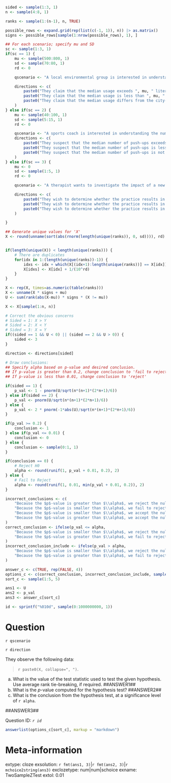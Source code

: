 ```r

sided <- sample(1:3, 1)
n <- sample(4:8, 1)

ranks <- sample(1:(n-1), n, TRUE)

possible_rows <- expand.grid(rep(list(c(-1, 1)), n)) |> as.matrix()
signs <- possible_rows[sample(1:nrow(possible_rows), 1), ]

## For each scenario; specify mu and SD 
sc <- sample(1:3, 1)
if(sc == 1) {
    mu <- sample(500:800, 1)
    sd <- sample(70:80, 1)
    rd <- 0 

    qscenario <- "A local environmental group is interested in understanding the median daily water consumption, per household, within their city."

    directions <- c(
        paste0("They claim that the median usage exceeds ", mu, " liters."),
        paste0("They claim that the median usage is less than ", mu, " liters."),
        paste0("They claim that the median usage differs from the city-reported median of ", mu, " liters.")
    )
} else if(sc == 2) {
    mu <- sample(40:100, 1)
    sd <- sample(5:15, 1)
    rd <- 0 

    qscenario <- "A sports coach is interested in understanding the number of push-ups that their athletes can complete."
    directions <- c(
        paste0("They suspect that the median number of push-ups exceeds ", mu, "."),
        paste0("They suspect that the median number of push-ups is less than ", mu, "."),
        paste0("They suspect that the median number of push-ups is not ", mu, ".")
    )
} else if(sc == 3) {
    mu <- 0
    sd <- sample(1:5, 1)
    rd <- 0

    qscenario <- "A therapist wants to investigate the impact of a new mindfulness technique on their patients' stress scores. They measure the change in stress score (on a standardized scale) that was observed after a single week of implementing the new practice."

    directions <- c(
        paste0("They wish to determine whether the practice results in an increase in stress levels."),
        paste0("They wish to determine whether the practice results in a decrease in stress levels. "),
        paste0("They wish to determine whether the practice results in a change in stress levels.")
    )

}

## Generate unique values for 'X' 
X <- round(unname(sort(abs(rnorm(length(unique(ranks)), 0, sd)))), rd)


if(length(unique(X)) < length(unique(ranks))) {
    # There are duplicates
    for(idx in 1:(length(unique(ranks))-1)) {
        idxs <- idx + which(X[(idx+1):length(unique(ranks))] == X[idx])
        X[idxs] <- X[idx] + 1/(10^rd)
    }
}

X <- rep(X, times=as.numeric(table(ranks)))
X <- unname(X * signs + mu)
U <- sum(rank(abs(X-mu)) * signs * (X != mu))

X <- X[sample(1:n, n)]

# Correct the obvious concerns
# Sided = 1: X > Y
# Sided = 2: X < Y
# Sided = 3: X = Y
if((sided == 1 && U < 0) || (sided == 2 && U > 0)) {
    sided <- 3 
}

direction <- directions[sided]

# Draw conclusions:
## Specify alpha based on p-value and desired conclusion.
## If p-value is greater than 0.2, change conclusion to 'fail to reject'
## If p-value is less than 0.01, change conclusion to 'reject'

if(sided == 1) {
    p_val <- 1 - pnorm(U/sqrt(n*(n+1)*(2*n+1)/6))
} else if(sided == 2) {
    p_val <- pnorm(U/sqrt(n*(n+1)*(2*n+1)/6))
} else {
    p_val <- 2 * pnorm(-1*abs(U)/sqrt(n*(n+1)*(2*n+1)/6))
}

if(p_val >= 0.2) {
    conclusion <- 1
} else if(p_val <= 0.01) {
    conclusion <- 0
} else {
    conclusion <- sample(0:1, 1)
}

if(conclusion == 0) {
    # Reject H0
    alpha <- round(runif(1, p_val + 0.01, 0.2), 2)
} else {
    # Fail to Reject
    alpha <- round(runif(1, 0.01, min(p_val + 0.01, 0.2)), 2)
}

incorrect_conclusions <- c(
    "Because the $p$-value is greater than $\\alpha$, we reject the null hypothesis.",
    "Because the $p$-value is smaller than $\\alpha$, we fail to reject the null hypothesis.",
    "Because the $p$-value is smaller than $\\alpha$, we accept the null hypothesis.",
    "Because the $p$-value is greater than $\\alpha$, we accept the null hypothesis."
)
correct_conclusion <- ifelse(p_val <= alpha, 
    "Because the $p$-value is smaller than $\\alpha$, we reject the null hypothesis.",
    "Because the $p$-value is greater than $\\alpha$, we fail to reject the null hypothesis."
)
incorrect_conclusion_include <- ifelse(p_val > alpha, 
    "Because the $p$-value is smaller than $\\alpha$, we reject the null hypothesis.",
    "Because the $p$-value is greater than $\\alpha$, we fail to reject the null hypothesis."
)

answer_c <- c(TRUE, rep(FALSE, 4))
options_c <- c(correct_conclusion, incorrect_conclusion_include, sample(incorrect_conclusions, 3))
sort_c <- sample(1:5, 5)

ans1 <- U
ans2 <- p_val
ans3 <- answer_c[sort_c]

id <- sprintf("%010d", sample(0:1000000000, 1))

```

Question
========

`r qscenario`

`r direction`

They observe the following data: 

> `r paste0(X, collapse=", ")`.

a. What is the value of the test statistic used to test the given hypothesis. Use average rank tie-breaking, if required. ##ANSWER1##
b. What is the $p$-value computed for the hypothesis test? ##ANSWER2##
c. What is the conclusion from the hypothesis test, at a significance level of `r alpha`.

##ANSWER3##

Question ID: *`r id`*

```r
answerlist(options_c[sort_c], markup = "markdown")
```


Meta-information
================
extype: cloze
exsolution: `r fmt(ans1, 3)`|`r fmt(ans2, 3)`|`r mchoice2string(ans3)`
exclozetype: num|num|schoice
exname: TwoSampleZTest
extol: 0.01
